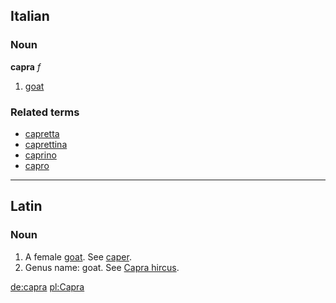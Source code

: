 ==Italian==
===Noun===
'''capra''' ''f''

# [[goat]]

===Related terms===
*[[capretta]]
*[[caprettina]]
*[[caprino]]
*[[capro]]

----
==Latin==
===Noun===
#A female [[goat]]. See [[caper]].
#Genus name: goat. See [[Capra hircus]].

[[de:capra]]
[[pl:Capra]]